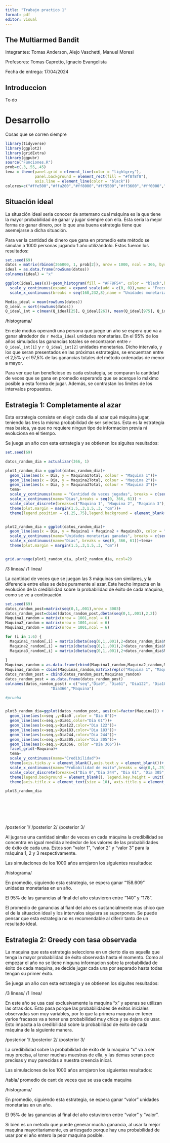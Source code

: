 ```yaml
---
title: "Trabajo practico 1"
format: pdf
editor: visual
---
```


## The Multiarmed Bandit

Integrantes: Tomas Anderson, Alejo Vaschetti, Manuel Moresi

Profesores: Tomas Capretto, Ignacio Evangelista

Fecha de entrega: 17/04/2024

\newpage

## Introduccion

To do

# Desarrollo

Cosas que se corren siempre

```r
library(tidyverse)
library(ggplot2)
library(gridExtra)
library(ggpubr)
source("Funciones.R")
prob=c(.3,.55,.45)
tema = theme(panel.grid = element_line(color = "lightgrey"),
             panel.background = element_rect(fill = "#f8f8f8"),
             axis.line = element_line(color = "black"))
colores=c("#ffe500","#ffa200","#ff8000","#ff5500","#ff3600","#ff0000","#ffc500")
```

## Situación ideal

La situación ideal seria conocer de antemano cual máquina es la que tiene la mayor probabilidad de ganar y jugar siempre con ella. Esta sería la mejor forma de ganar dinero, por lo que una buena estrategia tiene que asemejarse a dicha situación.

Para ver la cantidad de dinero que gana en promedio este método se simulan a 1000 personas jugando 1 año utilizándolo. Estos fueron los resultados:

```r
set.seed(69)
datos = matrix(rbinom(366000, 1, prob[2]), nrow = 1000, ncol = 366, byrow = T)
ideal = as.data.frame(rowSums(datos))
colnames(ideal) = "x"

ggplot(ideal,aes(x))+geom_histogram(fill = "#FF8F54", color = "black",binwidth = 4) +
  scale_y_continuous(expand = expand_scale(add = c(0, 0)),name = "Frecuencia absoluta") +
  scale_x_continuous(breaks = seq(168,232,8),name = "Unidades monetarias")+ tema

Media_ideal = mean(rowSums(datos))
Q_ideal = sort(rowSums(datos))
Q_ideal_int = c(mean(Q_ideal[25], Q_ideal[26]), mean(Q_ideal[975], Q_ideal[976]))
```

/histograma/

En este modus operandi una persona que juege un año se espera que va a ganar alrededor de `r Media_ideal` unidades monetarias. En el 95% de los años simulados las ganancias totales se encontraron entre `r Q_ideal_int[1]` y `r Q_ideal_int[2]` unidades monetarias. Dicho intervalo, y los que seran presentados en las próximas estrategias, se encuentran entre el 2,5% y el 97,5% de las ganancias totales del método ordenadas de menor a mayor.

Para ver que tan beneficioso es cada estrategia, se comparan la cantidad de veces que se gana en promedio esperando que se acerque lo máximo posible a esta forma de jugar. Además, se contrastan los límites de los intervalos propuestos.

## Estrategia 1: Completamente al azar

Esta estrategia consiste en elegir cada día al azar qué máquina jugar, teniendo las tres la misma probabilidad de ser selectas. Esta es la estrategia mas basica, ya que no requiere ningun tipo de informacion previa ni evoluciona en el tiempo.

Se juega un año con esta estrategia y se obtienen los siguites resultados:

```r
set.seed(69)

datos_random_dia = actualizar(366, 1)

plot1_random_dia = ggplot(datos_random_dia)+
  geom_line(aes(x = Dia, y = Maquina1Total, colour = "Maquina 1"))+
  geom_line(aes(x = Dia, y = Maquina2Total, colour = "Maquina 2"))+
  geom_line(aes(x = Dia, y = Maquina3Total, colour = "Maquina 3"))+
  tema+
  scale_y_continuous(name = "Cantidad de veces jugadas", breaks = c(seq(0, 140, 20), 366), limits = c(0, 140))+
  scale_x_continuous(name="Dias",breaks = seq(0, 366, 61)) +
  scale_color_discrete(breaks=c("Maquina 1", "Maquina 2", "Maquina 3"),type = c("purple", "green","blue"),name = "")+
  theme(plot.margin = margin(1.5,.3,1.5,.3, "cm"))+
  theme(legend.position = c(.25,.75),legend.background = element_blank())


plot2_random_dia = ggplot(datos_random_dia)+
  geom_line(aes(x = Dia, y = Maquina1 + Maquina2 + Maquina3), color = "red")+
  scale_y_continuous(name="Unidades monetarias ganadas", breaks = c(seq(0, 240, 30)),limits = c(0, 240))+
  scale_x_continuous(name="Dias", breaks = seq(0, 366, 61))+tema+
  theme(plot.margin = margin(1.5,.3,1.5,.3, "cm"))


grid.arrange(plot1_random_dia, plot2_random_dia, ncol=2)
```

/3 lineas/ /1 linea/

La cantidad de veces que se juegan las 3 máquinas son similares, y la diferencia entre ellas se debe puramente al azar. Este hecho impacta en la evolución de la credibilidad sobre la probabilidad de éxito de cada máquina, como se ve a continuación.

```r
set.seed(69)
datos_random_post=matrix(seq(0,1,.001),nrow = 3003)
datos_random_post=cbind(datos_random_post,dbeta(seq(0,1,.001),2,2))
Maquina1_random = matrix(nrow = 1001,ncol = 6)
Maquina2_random = matrix(nrow = 1001,ncol = 6)
Maquina3_random = matrix(nrow = 1001,ncol = 6)

for (i in 1:6) {
  Maquina1_random[,i] = matrix(dbeta(seq(0,1,.001),2+datos_random_dia$Maquina1[61*i],2-datos_random_dia$Maquina1[61*i]+datos_random_dia$Maquina1Total[61*i]))
  Maquina2_random[,i] = matrix(dbeta(seq(0,1,.001),2+datos_random_dia$Maquina2[61*i],2-datos_random_dia$Maquina2[61*i]+datos_random_dia$Maquina2Total[61*i]))
  Maquina3_random[,i] = matrix(dbeta(seq(0,1,.001),2+datos_random_dia$Maquina3[61*i],2-datos_random_dia$Maquina3[61*i]+datos_random_dia$Maquina3Total[61*i]))
  
}
Maquinas_random = as.data.frame(rbind(Maquina1_random,Maquina2_random,Maquina3_random))
Maquinas_random = cbind(Maquinas_random,matrix(rep(c("Maquina 1", "Maquina 2", "Maquina 3"), each = 1001),nrow = 3003,ncol = 1))
datos_random_post = cbind(datos_random_post,Maquinas_random)
datos_random_post = as.data.frame(datos_random_post)
colnames(datos_random_post) = c("seq","Dia0", "Dia61", "Dia122", "Dia183", "Dia244", "Dia305",
                    "Dia366","Maquina")

#prueba


plot3_random_dia=ggplot(datos_random_post, aes(col=factor(Maquina))) +
  geom_line(aes(x=seq ,y=Dia0 ,color = "Dia 0"))+
  geom_line(aes(x=seq,y=Dia61,color="Dia 61"))+
  geom_line(aes(x=seq,y=Dia122,color="Dia 122"))+
  geom_line(aes(x=seq,y=Dia183,color="Dia 183"))+
  geom_line(aes(x=seq,y=Dia244,color="Dia 244"))+
  geom_line(aes(x=seq,y=Dia305,color="Dia 305"))+
  geom_line(aes(x=seq,y=Dia366, color ="Dia 366"))+
  facet_grid(~Maquina)+
  tema+
  scale_y_continuous(name="Credibilidad")+
  theme(axis.ticks.y = element_blank(),axis.text.y = element_blank())+
  scale_x_continuous(name="Probabilidad de éxito",breaks = seq(0,1,.25)) +
  scale_color_discrete(breaks=c("Dia 0","Dia 244", "Dia 61", "Dia 305", "Dia 122", "Dia 366", "Dia 183"), type = colores, name="")+
  theme(legend.background = element_blank(), legend.key.height = unit(.1,"cm"),plot.margin = margin(1,.01,1,.01, "cm"),legend.position = "top",)+
  theme(axis.title.x = element_text(size = 10), axis.title.y = element_text(size = 10), axis.text.x = element_text(size = 6),axis.text.y = element_text(size = 6))

plot3_random_dia








```

/posterior 1/ /posterior 2/ /posterior 3/

Al jugarse una cantidad similar de veces en cada máquina la credibilidad se concentra en igual medida alrededor de los valores de las probabilidades de éxito de cada una. Estos son "valor 1", "valor 2" y "valor 3" para la máquina 1, 2 y 3 respectivamente.

Las simulaciones de los 1000 años arrojaron los siguientes resultados:

/histograma/

En promedio, siguiendo esta estrategia, se espera ganar "158.609" unidades monetarias en un año.

El 95% de las ganancias al final del año estuvieron entre "140" y "178".

El promedio de ganancias al fianl del año es sustancialmente mas chico que el de la situacion ideal y los intervalos siquiera se superponen. Se puede pensar que esta estrategia no es recomendable al diferir tanto de un resultado ideal.

## Estrategia 2: Greedy con tasa observada

La maquina que esta estrategia selecciona en un cierto dia es aquella que tenga la mayor probabilidad de éxito observada hasta el momento. Como al empezar el año no se tiene ninguna informacion sobre la probabilidad de éxito de cada maquina, se decide jugar cada una por separado hasta todas tengan su primer éxito.

Se juega un año con esta estrategia y se obtienen los siguites resultados:

/3 lineas/ /1 linea/

En este año se usa casi exclusivamente la maquina "x" y apenas se utilizan las otras dos. Esto pasa porque las probabilidades de exitos iniciales observadas son muy variables, por lo que la primera maquina en tener varios fracasos va a tener una probabilidad muy chica y se dejara de usar. Esto impacta a la credibilidad sobre la probabilidad de éxito de cada máquina de la siguiente manera.

/posterior 1/ /posterior 2/ /posterior 3/

La credibilidad sobre la probabilidad de exito de la maquina "x" va a ser muy precisa, al tener muchas muestras de ella, y las demas seran poco precisas y muy parecidas a nuestra creencia inical.

Las simulaciones de los 1000 años arrojaron los siguientes resultados:

/tabla/ promedio de cant de veces que se usa cada maquina

/histograma/

En promedio, siguiendo esta estrategia, se espera ganar "valor" unidades monetarias en un año.

El 95% de las ganancias al final del año estuvieron entre "valor" y "valor".

Si bien es un metodo que puede generar mucha ganancia, al usar la mejor maquina mayoritariamente, es arriesgado porque hay una probabilidad de usar por el año entero la peor maquina posible.
